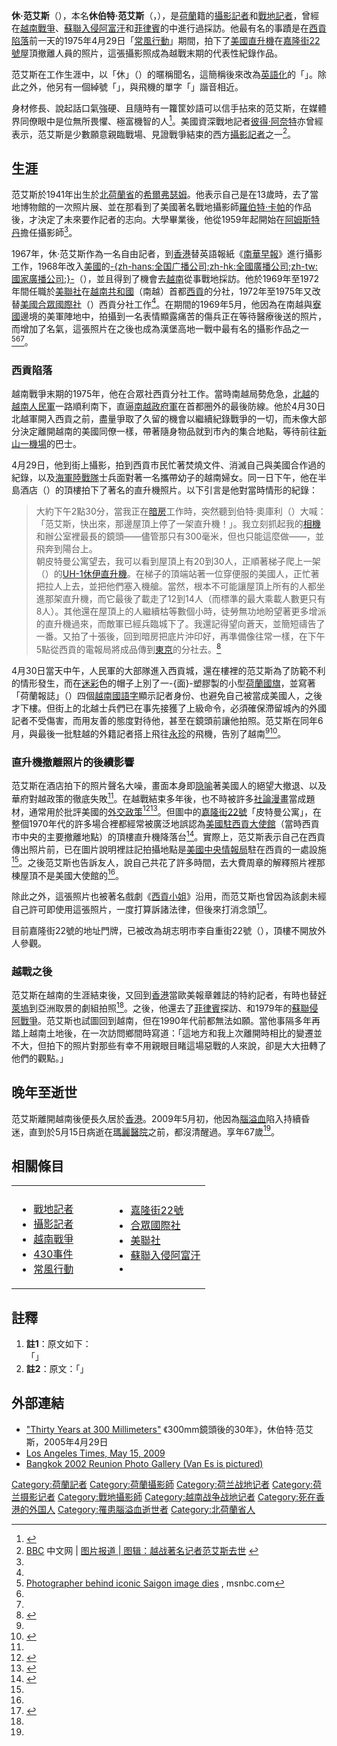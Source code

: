 {{noteTA
|T=zh-cn:休·范艾斯; zh-hant:休·范艾斯; zh-hans:休·范艾斯; zh-tw:休·范艾斯; zh-hk:休·范艾斯; zh-mo:休·范艾斯; zh-sg:休·范艾斯;
|1=zh-cn:范艾斯; zh-hant:范艾斯; zh-hans:范艾斯; zh-tw:范艾斯; zh-hk:范艾斯; zh-mo:范艾斯; zh-sg:范艾斯;
}}
{{Infobox person
| name        = 休·范艾斯<br>{{lang|en|Hugh van Es}}
| image_size  = 250px
| image       = Hugh van Es.jpg
| caption     = 休·范艾斯在[[澳門|澳門]]，1969年
| birthname   = 休伯特·范艾斯（{{lang|nl|Hubert van Es}}）
| birth_date  = {{birth date|df=yes|1941|7|6}}
| birth_place = {{HOL}}[[希爾弗瑟姆|希爾弗瑟姆]]
| death_date  = {{death date and age|2009|5|15|1941|7|6|df=yes}}
| death_place = {{HK}}[[薄扶林|薄扶林]][[瑪麗醫院|瑪麗醫院]]
| occupation  = [[攝影記者|攝影記者]]、[[戰地記者|戰地記者]]
| alias       = 
| gender      = 
| status      = 
| title       = 
| family      = 
| spouse      = 
| children    = 
| relatives   = 
| ethnicity      = 
| religion    = 
| salary      = 
| networth    = 
| notable_works     = [[嘉隆街22號|嘉隆街22號]]<small>（[[常風行動|西貢直升機疏散]]，1975）</small><br>{{Link-en|阿紹谷|A Shau Valley}}美軍傷兵<small>（{{Link-en|漢堡高地戰役|Battle of Hamburger Hill|漢堡高地戰}}，1969）</small>
| URL         = 
| agent       = 
}}
<!-- 注释出：[[File:Saigon-hubert-van-es.jpg|250px]]「皮特曼公寓」（{{lang|en|Pittman Apartments}}）屋頂撤離人員。]] -->
'''休·范艾斯'''（{{lang-en|'''Hugh van Es'''}}），本名'''休伯特·范艾斯'''（{{lang-nl|'''Hubert van Es'''}}，{{bd|1941年|7月6日|2009年|5月15日|catIdx=Van Es}}），是[[荷蘭|荷蘭]]籍的[[攝影記者|攝影記者]]和[[戰地記者|戰地記者]]，曾經在[[越南戰爭|越南戰爭]]、[[阿富汗战争_(1979年)|蘇聯入侵阿富汗]]和[[菲律賓|菲律賓]]的{{Link-en|摩洛叛亂|Moro insurgency in the Philippines}}中進行過採訪。他最有名的事蹟是在[[西貢陷落|西貢陷落]]前一天的1975年4月29日「[[常風行動|常風行動]]」期間，拍下了[[美國|美國]][[直升機|直升機]]在[[嘉隆街22號|嘉隆街22號]]屋頂撤離人員的照片，這張攝影照成為越戰末期的代表性紀錄作品。

范艾斯在工作生涯中，以「休」（{{lang-nl|Hu}}）的暱稱聞名，這簡稱後來改為[[英語化|英語化]]的「{{lang|en|Hugh}}」。除此之外，他另有一個綽號「{{lang|en|Vanes}}」，與飛機的單字「{{lang|en|planes}}」諧音相近。

身材修長、說起話口氣強硬、且隨時有一籮筐妙語可以信手拈來的范艾斯，在媒體界同僚眼中是位無所畏懼、極富機智的人<ref name="LA Times">{{Cite web |url=http://www.latimes.com/news/obituaries/la-me-hugh-van-es15-2009may15,0,6600791.story |title=Los Angeles Times, May 15, 2009 |accessdate=2013-10-11 |archive-date=2014-01-11 |archive-url=https://web.archive.org/web/20140111053456/http://www.latimes.com/news/obituaries/la-me-hugh-van-es15-2009may15,0,6600791.story |dead-url=no }}</ref>。美國資深戰地記者[[彼得·阿奈特|彼得·阿奈特]]亦曾經表示，范艾斯是少數願意親臨戰場、見證戰爭結束的西方[[攝影記者|攝影記者]]之一<ref name="BBC">[[BBC|BBC]] 中文网 | [http://news.bbc.co.uk/chinese/simp/hi/newsid_8050000/newsid_8052500/8052548.stm 图片报道 | 图辑：越战著名记者范艾斯去世] {{Wayback|url=http://news.bbc.co.uk/chinese/simp/hi/newsid_8050000/newsid_8052500/8052548.stm |date=20160307002854 }}</ref>。

==生涯==
范艾斯於1941年出生於[[北荷蘭省|北荷蘭省]]的[[希爾弗瑟姆|希爾弗瑟姆]]。他表示自己是在13歲時，去了當地博物館的一次照片展、並在那看到了美國著名戰地攝影師[[安德魯·弗里德曼|羅伯特·卡帕]]的作品後，才決定了未來要作記者的志向。大學畢業後，他從1959年起開始在[[阿姆斯特丹|阿姆斯特丹]]擔任攝影師<ref name="LA Times"></ref>。

1967年，休·范艾斯作為一名自由記者，到[[香港|香港]]替英語報紙《[[南華早報|南華早報]]》進行攝影工作，1968年改入[[美國|美國]]的[[國家廣播公司|-{zh-hans:全国广播公司;zh-hk:全國廣播公司;zh-tw:國家廣播公司;}-]]（{{lang|en|NBC}}），並且得到了機會去[[越南|越南]]從事戰地採訪。他於1969年至1972年間任職於[[美聯社|美聯社]]在[[越南共和國|越南共和國]]（南越）首都[[胡志明市|西貢]]的分社，1972年至1975年又改替[[美國|美國]][[合眾國際社|合眾國際社]]（{{lang|en|UPI}}）西貢分社工作<ref name="LA Times"></ref>。在{{Link-en|漢堡高地戰役|Battle of Hamburger Hill}}期間的1969年5月，他因為在南越與[[寮國|寮國]]邊境的{{Link-en|阿紹谷|A Shau Valley}}美軍陣地中，拍攝到一名表情顯露痛苦的傷兵正在等待醫療後送的照片，而增加了名氣，這張照片在之後也成為漢堡高地一戰中最有名的攝影作品之一<ref>[https://www.pinterest.com/pin/131308145355556841/ Photographer behind iconic Saigon image dies] {{Wayback|url=https://www.pinterest.com/pin/131308145355556841/ |date=20160304082539 }}, msnbc.com</ref><ref name="LA Times"></ref><ref name="BBC"></ref>。

===西貢陷落===
{{seealso|430事件|常風行動|嘉隆街22號}}
越南戰爭末期的1975年，他在合眾社西貢分社工作。當時南越局勢危急，[[北越|北越]]的[[越南人民軍|越南人民軍]]一路順利南下，直逼[[南越政府軍|南越政府軍]]在首都圈外的最後防線。他於4月30日北越軍開入西貢之前，盡量爭取了久留的機會以繼續紀錄戰爭的一切，而未像大部分決定離開越南的美國同僚一樣，帶著隨身物品就到市內的集合地點，等待前往[[新山一機場|新山一機場]]的巴士。

4月29日，他到街上攝影，拍到西貢市民忙著焚燒文件、消滅自己與美國合作過的紀錄，以及[[海軍陸戰隊|海軍陸戰隊]]士兵面對著一名攜帶幼子的越南婦女。同一日下午，他在半島酒店（{{lang|en|Peninsula Hotel}}）的頂樓拍下了著名的直升機照片。以下引言是他對當時情形的紀錄：

<blockquote>大約下午​​2點30分，當我正在[[暗房|暗房]]工作時，突然聽到伯特·奧庫利（{{lang|en|Bert Okuley}}）大喊：「范艾斯，快出來，那邊屋頂上停了一架直升機！」。我立刻抓起我的[[相機|相機]]和辦公室裡最長的鏡頭——儘管那只有300毫米，但也只能這麼做——，並飛奔到陽台上。<br>朝皮特曼公寓望去，我可以看到屋頂上有20到30人，正順著梯子爬上一架{{Link-en|美國航空公司 (1950年－1976年)|Air America (airline)|美航公司}}（{{lang|en|Air America}}）的[[UH-1直升機|UH-1休伊直升機]]。在梯子的頂端站著一位穿便服的美國人，正忙著把拉人上去，並把他們塞入機艙。當然，根本不可能讓屋頂上所有的人都坐進那架直升機，而它最後了載走了12到14人（而標準的最大乘載人數更只有8人）。其他還在屋頂上的人繼續枯等數個小時，徒勞無功地盼望著更多增派的直升機過來，而敵軍已經兵臨城下了。我還記得望向蒼天，並簡短禱告了一番。又拍了十張後，回到暗房把底片沖印好，再準備像往常一樣，在下午5點從西貢的電報局將成品傳到[[東京|東京]]的分社去。{{ref label|直升機|註1|}}<ref name="mishalov">{{cite web| date = 2005年4月29日| url = http://www.mishalov.com/Vietnam_finalescape.html| title = 《Thirty Years at 300 Millimeters》（300mm鏡頭後的30年）| publisher = [[紐約時報|紐約時報]]| accessdate = 2007-07-24| last = 休伯特·范艾斯| archive-date = 2017-11-05| archive-url = https://web.archive.org/web/20171105001349/http://www.mishalov.com/Vietnam_finalescape.html| dead-url = no}}</ref></blockquote>

4月30日當天中午，人民軍的大部隊進入西貢城，還在樓裡的范艾斯為了防範不利的情形發生，而在[[迷彩|迷彩]]色的帽子上別了一-{面}-塑膠製的小型[[荷蘭國旗|荷蘭國旗]]，並寫著「荷蘭報誌」（{{lang|vi|Báo chí Hà Lan}}）四個[[越南國語字|越南國語字]]顯示記者身份、也避免自己被當成美國人，之後才下樓。但街上的北越士兵們已在事先接獲了上級命令，必須確保滯留城內的外國記者不受傷害，而用友善的態度對待他，甚至在鏡頭前讓他拍照。范艾斯在同年6月，與最後一批駐越的外籍記者搭上飛往[[永珍|永珍]]的飛機，告別了越南<ref name="mishalov"></ref><ref>{{Cite web |url=http://mz.mzedu.com/html/2012/wensgc_0918/914.html |title=我见证了美军撤离西贡 - 文史钩沉 - 文化梅州 |accessdate=2013-10-11 |archive-date=2016-03-04 |archive-url=https://web.archive.org/web/20160304101607/http://mz.mzedu.com/html/2012/wensgc_0918/914.html |dead-url=yes }}</ref>。

===直升機撤離照片的後續影響===
范艾斯在酒店拍下的照片聲名大噪，畫面本身即[[隐喻|隐喻]]著美國人的絕望大撤退、以及華府對越政策的徹底失敗<ref name="LA Times"></ref>。在越戰結束多年後，也不時被許多[[社論|社論]][[漫畫|漫畫]]當成題材，通常用於批評美國的[[美國國務院|外交政策]]<ref>{{cite web
|url=http://www.globecartoon.com/war/040628F.html
|title=Bremer leaves Baghdad
|publisher=Le Temps
|date=28 June 2004
|accessdate=2013-11-11
|archive-date=2013-06-17
|archive-url=https://web.archive.org/web/20130617101355/http://www.globecartoon.com/war/040628F.html
|dead-url=no
}}</ref><ref>{{cite web
|url=http://images.politico.com/global/edtoon-8-28-336.gif
|title=Exit Strategy
|publisher=Politico.com
|date=2 September 2007
|accessdate=2013-11-11
|archive-date=2013-10-22
|archive-url=https://web.archive.org/web/20131022224828/http://images.politico.com/global/edtoon-8-28-336.gif
|dead-url=no
}}</ref>。但圖中的[[嘉隆街22號|嘉隆街22號]]「皮特曼公寓」，在整個1970年代的許多場合裡都經常被廣泛地誤認為[[美國駐西貢大使館|美國駐西貢大使館]]（當時西貢市中央的主要撤離地點）的頂樓直升機降落台<ref>{{cite news | date=April 23, 2000 | url=http://www.nytimes.com/2000/04/23/weekinreview/the-world-getting-it-wrong-in-a-photo.html?pagewanted=1 | title=Getting it wrong in a photo | publisher=[[New_York_Times|New York Times]] | first1=Fox | last1=Butterfield | first2=Kari | last2=Haskell | accessdate=4 May 2010 | archive-date=2013-11-13 | archive-url=https://web.archive.org/web/20131113014353/http://www.nytimes.com/2000/04/23/weekinreview/the-world-getting-it-wrong-in-a-photo.html?pagewanted=1 | dead-url=no }}</ref>。實際上，范艾斯表示自己在西貢傳出照片前，已在圖片說明裡註記拍攝地點是[[美國中央情報局|美國中央情報局]]駐在西貢的一處設施<ref name="mishalov"/>。之後范艾斯也告訴友人，說自己共花了許多時間，去大費周章的解釋照片裡那棟屋頂不是美國大使館的<ref name="LA Times"></ref>。

除此之外，這張照片也被著名戲劇《[[西貢小姐|西貢小姐]]》沿用，而范艾斯也曾因為該劇未經自己許可即使用這張照片，一度打算訴諸法律，但後來打消念頭<ref name="sina">{{Cite web |url=http://news.sina.com/oth/bcc/201-104-103-108/2009-05-14/21553872370.html |title=逃離西貢新聞照荷蘭攝影師-{范}-艾斯病逝香港_新聞頁_北美新浪網 |accessdate=2013-10-11 |archive-date=2013-10-20 |archive-url=https://web.archive.org/web/20131020061351/http://news.sina.com/oth/bcc/201-104-103-108/2009-05-14/21553872370.html |dead-url=no }}</ref>。

目前嘉隆街22號的地址門牌，已被改為胡志明市李自重街22號（{{lang|en|22 Lý Tự Trọng}}），頂樓不開放外人參觀。

===越戰之後===
范艾斯在越南的生涯結束後，又回到[[香港|香港]]當歐美報章雜誌的特約記者，有時也替[[好萊塢|好萊塢]]到亞洲取景的劇組拍照<ref name="LA Times"></ref>。之後，他還去了[[菲律賓|菲律賓]]探訪{{Link-en|摩洛叛亂|Moro insurgency in the Philippines}}、和1979年的[[阿富汗战争_(1979年)|蘇聯侵阿戰爭]]。范艾斯也試圖回到越南，但在1990年代前都無法如願。當他事隔多年再踏上越南土地後，在一次訪問鄉間時寫道：「這地方和我上次離開時相比的變遷並不大，但拍下的照片對那些有幸不用親眼目睹這場惡戰的人來說，卻是大大扭轉了他們的觀點。」{{ref label|越戰之後|註2|}}

==晚年至逝世==
范艾斯離開越南後便長久居於[[香港|香港]]。2009年5月初，他因為[[腦溢血|腦溢血]]陷入持續昏迷，直到於5月15日病逝在[[瑪麗醫院|瑪麗醫院]]之前，都沒清醒過。享年67歲<ref name="sina"></ref>。

==相關條目==
{{Portal box|人物|荷蘭|越南|冷戰|攝影}}
{| border="0" cellpadding="0" width="70%"
|----- valign="top"
| width="50%" | || width="50%" | 
|-----
| valign="top" |
*[[戰地記者|戰地記者]]
*[[攝影記者|攝影記者]]
*[[越南戰爭|越南戰爭]]
*[[430事件|430事件]]
*[[常風行動|常風行動]]
| valign="top" |
*[[嘉隆街22號|嘉隆街22號]]
*[[合眾國際社|合眾國際社]]
*[[美聯社|美聯社]]
*[[蘇聯入侵阿富汗|蘇聯入侵阿富汗]]
*{{Link-en|摩洛叛亂|Moro insurgency in the Philippines|菲律賓摩洛叛亂}}
|}

==註釋==
{{Reflist}}
# '''註1'''{{note|直升機}}：原文如下：<br>「{{lang|en|Around 2:30 in the afternoon, while I was working in the darkroom, I suddenly heard Bert Okuley shout, "Van Es, get out here, there's a chopper on that roof!" I grabbed my camera and the longest lens left in the office - it was only 300 millimeters, but it would have to do - and dashed to the balcony.<br>Looking at the Pittman Apartments, I could see 20 or 30 people on the roof, climbing the ladder to an Air America Huey helicopter. At the top of the ladder stood an American in civilian clothes, pulling people up and shoving them inside. Of course, there was no possibility that all the people on the roof could get into the helicopter, and it took off with 12 or 14 on board. (The recommended maximum for that model was eight.) Those left on the roof waited for hours, hoping for more helicopters to arrive. To no avail. The enemy was closing in. I remember looking up to the sky and giving a short prayer. After shooting about 10 frames, I went back to the darkroom to process the film and get a print ready for the regular 5 p.m. transmission to Tokyo from Saigon's telegraph office.}}」
# '''註2'''{{note|越戰之後}}：原文：「{{lang|en|It hasn't really changed since I was last here; but our photos changed the views of those who were lucky enough not to witness this terrible war.}}」

==外部連結==
* [http://www.nytimes.com/2005/04/29/opinion/29van_es.html?_r=1&oref=slogin "Thirty Years at 300 Millimeters"] {{Wayback|url=http://www.nytimes.com/2005/04/29/opinion/29van_es.html?_r=1&oref=slogin |date=20150208131105 }}《300mm鏡頭後的30年》，休伯特·范艾斯，2005年4月29日
* [http://www.latimes.com/news/obituaries/la-me-hugh-van-es15-2009may15,0,6600791.story  Los Angeles Times, May 15, 2009] {{Wayback|url=http://www.latimes.com/news/obituaries/la-me-hugh-van-es15-2009may15,0,6600791.story |date=20140111053456 }}
* [https://web.archive.org/web/20110610150232/http://www.air-america.org/reunion_images/2002_Bangkok_VanEs.shtml Bangkok 2002 Reunion Photo Gallery (Van Es is pictured)]

{{Authority control}}
{{DEFAULTSORT:Van Es, Hugh}}
[[Category:荷蘭記者|Category:荷蘭記者]]
[[Category:荷蘭攝影師|Category:荷蘭攝影師]]
[[Category:荷兰战地记者|Category:荷兰战地记者]]
[[Category:荷兰摄影记者|Category:荷兰摄影记者]]
[[Category:戰地攝影師|Category:戰地攝影師]]
[[Category:越南战争战地记者|Category:越南战争战地记者]]
[[Category:死在香港的外国人|Category:死在香港的外国人]]
[[Category:罹患腦溢血逝世者|Category:罹患腦溢血逝世者]]
[[Category:北荷蘭省人|Category:北荷蘭省人]]